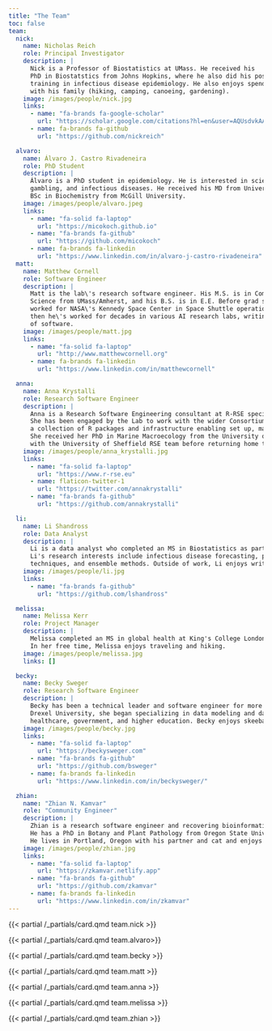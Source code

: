 ```yaml
---
title: "The Team"
toc: false
team:
  nick:
    name: Nicholas Reich
    role: Principal Investigator
    description: |
      Nick is a Professor of Biostatistics at UMass. He received his
      PhD in Biostatstics from Johns Hopkins, where he also did his postdoctoral
      training in infectious disease epidemiology. He also enjoys spending time outside
      with his family (hiking, camping, canoeing, gardening).
    image: /images/people/nick.jpg
    links:
      - name: "fa-brands fa-google-scholar"
        url: "https://scholar.google.com/citations?hl=en&user=AQUsdvkAAAAJ"
      - name: fa-brands fa-github
        url: "https://github.com/nickreich"

  alvaro:
    name: Álvaro J. Castro Rivadeneira
    role: PhD Student
    description: |
      Álvaro is a PhD student in epidemiology. He is interested in science communication, economic inequality,
      gambling, and infectious diseases. He received his MD from Universidad Internacional del Ecuador and a
      BSc in Biochemistry from McGill University.
    image: /images/people/alvaro.jpeg
    links:
      - name: "fa-solid fa-laptop"
        url: "https://micokoch.github.io"
      - name: "fa-brands fa-github"
        url: "https://github.com/micokoch"
      - name: fa-brands fa-linkedin
        url: "https://www.linkedin.com/in/alvaro-j-castro-rivadeneira"
  matt:
    name: Matthew Cornell
    role: Software Engineer
    description: |
      Matt is the lab\'s research software engineer. His M.S. is in Computer
      Science from UMass/Amherst, and his B.S. is in E.E. Before grad school he
      worked for NASA\'s Kennedy Space Center in Space Shuttle operations. Since
      then he\'s worked for decades in various AI research labs, writing all types
      of software.
    image: /images/people/matt.jpg
    links:
      - name: "fa-solid fa-laptop"
        url: "http://www.matthewcornell.org"
      - name: fa-brands fa-linkedin
        url: "https://www.linkedin.com/in/matthewcornell"

  anna:
    name: Anna Krystalli
    role: Research Software Engineer
    description: |
      Anna is a Research Software Engineering consultant at R-RSE specialising in R.
      She has been engaged by the Lab to work with the wider Consortium of Infectious Disease Modeling Hubs on developing the [HubVerse](https://hubdocs.readthedocs.io/en/latest/), 
      a collection of R packages and infrastructure enabling set up, maintainance, submission and access to data of modeling hubs. 
      She received her PhD in Marine Macroecology from the University of Sheffield, UK and spent 5 years as a Research Software Engineer 
      with the University of Sheffield RSE team before returning home to Greece and setting up on her own. She is also a Software Review Editor for rOpenSci.
    image: /images/people/anna_krystalli.jpg
    links:
      - name: "fa-solid fa-laptop"
        url: "https://www.r-rse.eu"
      - name: flaticon-twitter-1
        url: "https://twitter.com/annakrystalli"
      - name: "fa-brands fa-github"
        url: "https://github.com/annakrystalli"

  li:
    name: Li Shandross
    role: Data Analyst
    description: |
      Li is a data analyst who completed an MS in Biostatistics as part of the 4+1 program at UMass Amherst. 
      Li's research interests include infectious disease forecasting, particularly the application of new 
      techniques, and ensemble methods. Outside of work, Li enjoys writing and dancing.
    image: /images/people/li.jpg
    links:
      - name: "fa-brands fa-github"
        url: "https://github.com/lshandross"

  melissa:
    name: Melissa Kerr
    role: Project Manager
    description: |
      Melissa completed an MS in global health at King's College London and spent four years as manager of the European Cholangiocarcinoma Network.
      In her free time, Melissa enjoys traveling and hiking. 
    image: /images/people/melissa.jpg
    links: []

  becky:
    name: Becky Sweger
    role: Research Software Engineer
    description: |
      Becky has been a technical leader and software engineer for more than twenty-five years. After completing an MS in Information Systems at 
      Drexel University, she began specializing in data modeling and data-driven applications and has experience in many domains, including
      healthcare, government, and higher education. Becky enjoys skeeball, spending time with her family, and reading science fiction.
    image: /images/people/becky.jpg
    links:
      - name: "fa-solid fa-laptop"
        url: "https://beckysweger.com"
      - name: "fa-brands fa-github"
        url: "https://github.com/bsweger"
      - name: fa-brands fa-linkedin
        url: "https://www.linkedin.com/in/beckysweger/"

  zhian:
    name: "Zhian N. Kamvar"
    role: "Community Engineer"
    description: |
      Zhian is a research software engineer and recovering bioinformatician with a strong passion for creating user-friendly and sensible computational tools for research.
      He has a PhD in Botany and Plant Pathology from Oregon State University and has published research software in the realms of plant pathology, epidemiology, web publication, and reproducible research.
      He lives in Portland, Oregon with his partner and cat and enjoys cats, baking, reading, bikes, and bad SF/horror (though not all at the same time, because that can get difficult to balance on a bicycle).
    image: /images/people/zhian.jpg
    links:
      - name: "fa-solid fa-laptop"
        url: "https://zkamvar.netlify.app"
      - name: "fa-brands fa-github"
        url: "https://github.com/zkamvar"
      - name: fa-brands fa-linkedin
        url: "https://www.linkedin.com/in/zkamvar"
---
```


<!-- this span is needed to get the rest of the fontawesome icons to render -->
<span hidden>{{< fa book >}}</span>

:::{.grid .column-screen-inset .text-center style='--bs-columns: 4; --bs-gap: 15px'}

{{< partial /_partials/card.qmd team.nick >}}

{{< partial /_partials/card.qmd team.alvaro>}}

{{< partial /_partials/card.qmd team.becky >}}

{{< partial /_partials/card.qmd team.matt >}}

{{< partial /_partials/card.qmd team.anna >}}

{{< partial /_partials/card.qmd team.melissa >}}

{{< partial /_partials/card.qmd team.zhian >}}

:::


